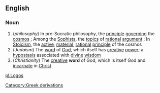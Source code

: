 ==English==
===Noun===
{{wikipedia}}
#(''philosophy'') In pre-Socratic philosophy, the [[principle]] [[govern]]ing the [[cosmos]] ; Among the [[Sophists]], the [[topics]] of [[rational]] [[argument]] ; In [[Stoicism]], the [[active]], [[material]], [[rational]] [[principle]] of the cosmos
# (''Judaism'') The [[word]] of [[God]], which itself has [[creative]] [[power]]; a [[hypostasis]] associated with [[divine]] [[wisdom]]
#(''Christianity'') The [[creative]] '''word''' of God, which is itself God and [[incarnate]] in [[Christ]]
[[Category:Greek derivations]]

[[pl:Logos]]